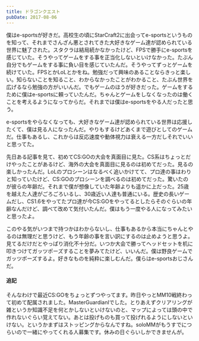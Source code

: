 ```yaml
---
title: ドラゴンクエスト
pubDate: 2017-08-06
---
```


僕はe-sportsが好きだ。高校生の頃にStarCraft2に出会ってe-sportsというものを知って、それまでさんざん悪とされてきた大好きなゲーム達が認められている世界に魅了された。スタクラは結局続かなかったけど、FPSで勝手にe-sportsを感じていた。そうやってゲームをする事を正当化しないといけなかった。たぶん自分でもゲームをする事に負い目を感じていたんだ。そうやってずっとゲームを続けていた。FPSとかLoLとかをね。勉強だって興味のあることならきっと楽しい。知らないことを知ること、わからなかったことがわかること、たぶん世界を広げるなら勉強の方がいいんだ。でもゲームのほうが好きだった。ゲームをするために僕はe-sportsに頼っていたんだ。ちゃんとゲームをしなくなったのは働くことを考えるようになってからだ。それまでは僕はe-sportsをやる人だったと思う。

e-sportsをやらなくなっても、大好きなゲーム達が認められている世界は応援したくて、僕は見る人になったんだ。やりもするけどあくまで遊びとしてのゲームだ。仕事もあるし、これからは反応速度や動体視力は衰える一方だしそれでいいと思ってた。

先日ある記事を見て、初めてCS:GOの大会を真面目に見た。CS系はちょっとだけやったことがあるけど、海外の大会を真面目に見るのは初めてだった。見るの楽しかったんだ。LoLのプロシーンはなるべく追いかけてて、プロ達の事はわりと知っていたけど、CS:GOのプロシーンを調べるのは初めてだった。驚いたのが彼らの年齢だ。それまで僕が想像していた年齢よりも遥かに上だった。25歳を越えた人達がごろごろいるし、30歳近い人達も普通にいる。歴史の長いゲームだし、CS1.6をやってたプロ達が今CS:GOをやってるとしたらそのぐらいの年齢なんだけど、調べて改めて気付いたんだ。僕はもう一度やる人になってみたいと思ったよ。

このやる気がいつまで持つかはわからないし、仕事もあるから本当にちゃんとやるのは無理だと思うけど、もう年齢の事を言い訳にするのは止めようと思うよ。見てるだけだとやっぱり消化不十分だ。いつか大会で勝ってヘッドセットを机に叩きつけてガッツポーズすることを夢みてたけど、いいんだ。僕は野良ゲームでガッツポーズするよ。好きなものを純粋に楽しむんだ。僕らはe-sportsおじさんだ。

#### 追記

そんなわけで最近CS:GOをちょっとずつやってます。昨日やっとMM10戦終わって初めて配属されました。MasterGuardianⅠでした。とりあえずクリアリングが雑というか知識不足を何とかしないといけないのと、マップによっては頭の中で作れないぐらい覚えてない。あとは投げものも買って投げれるようにしないといけない。というかまずはストッピングからなんですね。soloMMがもうすでにつらいので一緒にやってくれる人募集です。休みの日ぐらいしかできませんが。